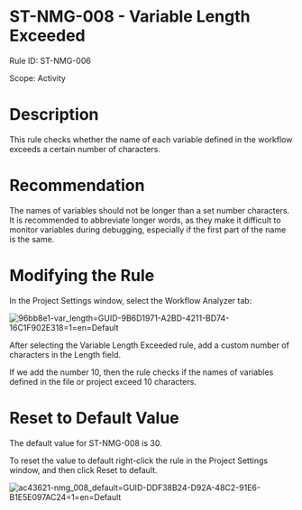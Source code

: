 ﻿# ST-NMG-008 - Variable Length Exceeded

Rule ID: ST-NMG-006

Scope: Activity

# Description

This rule checks whether the name of each variable defined in the workflow exceeds a certain number of characters.

# Recommendation

The names of variables should not be longer than a set number characters. It is recommended to abbreviate longer words, as they make it difficult to monitor variables during debugging, especially if the first part of the name is the same.

# Modifying the Rule

In the Project Settings window, select the Workflow Analyzer tab:

![96bb8e1-var_length=GUID-9B6D1971-A2BD-4211-BD74-16C1F902E318=1=en=Default](/images/96bb8e1-var_length=GUID-9B6D1971-A2BD-4211-BD74-16C1F902E318=1=en=Default.png)

After selecting the Variable Length Exceeded rule, add a custom number of characters in the Length field.

If we add the number 10, then the rule checks if the names of variables defined in the file or project exceed 10 characters.

# Reset to Default Value

The default value for ST-NMG-008 is 30.

To reset the value to default right-click the rule in the Project Settings window, and then click Reset to default.

![ac43621-nmg_008_default=GUID-DDF38B24-D92A-48C2-91E6-B1E5E097AC24=1=en=Default](/images/ac43621-nmg_008_default=GUID-DDF38B24-D92A-48C2-91E6-B1E5E097AC24=1=en=Default.png)

